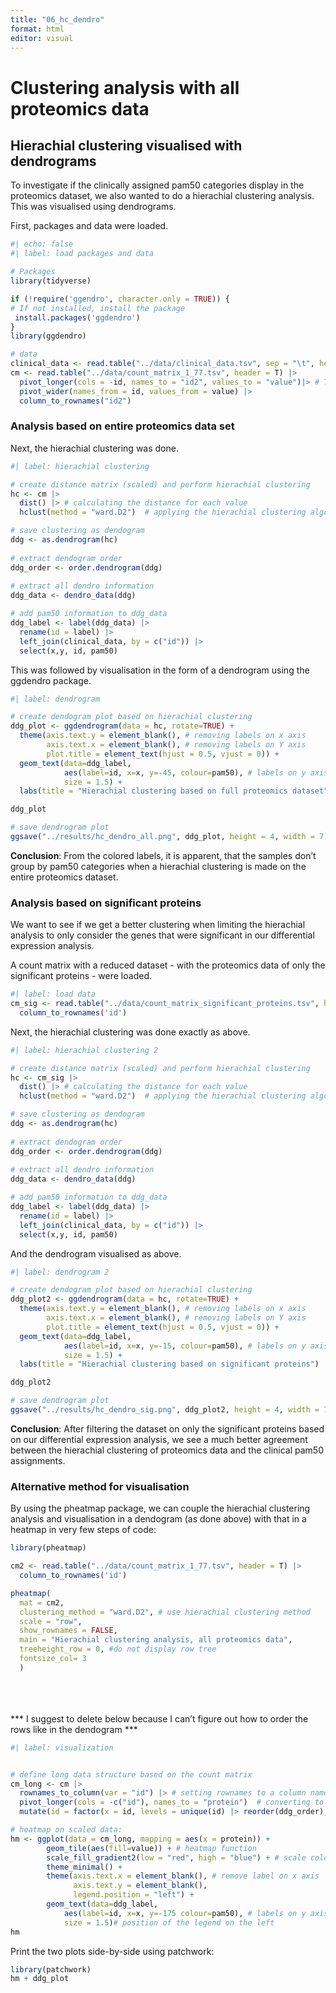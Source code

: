 ```yaml
---
title: "06_hc_dendro"
format: html
editor: visual
---
```


# Clustering analysis with all proteomics data

## Hierachial clustering visualised with dendrograms

To investigate if the clinically assigned pam50 categories display in the proteomics dataset, we also wanted to do a hierachial clustering analysis. This was visualised using dendrograms.

First, packages and data were loaded.

```r
#| echo: false
#| label: load packages and data

# Packages
library(tidyverse)

if (!require('ggendro', character.only = TRUE)) {
# If not installed, install the package
 install.packages('ggdendro')
}
library(ggdendro)

# data
clinical_data <- read.table("../data/clinical_data.tsv", sep = "\t", header = T)
cm <- read.table("../data/count_matrix_1_77.tsv", header = T) |>
  pivot_longer(cols = -id, names_to = "id2", values_to = "value")|> # Transforming to pivot_longer
  pivot_wider(names_from = id, values_from = value) |>
  column_to_rownames("id2")

```

### Analysis based on entire proteomics data set

Next, the hierachial clustering was done.

```r
#| label: hierachial clustering

# create distance matrix (scaled) and perform hierachial clustering
hc <- cm |>
  dist() |> # calculating the distance for each value
  hclust(method = "ward.D2")  # applying the hierachial clustering algorithm to the data 

# save clustering as dendogram
ddg <- as.dendrogram(hc)
  
# extract dendogram order
ddg_order <- order.dendrogram(ddg)
  
# extract all dendro information
ddg_data <- dendro_data(ddg)

# add pam50 information to ddg_data
ddg_label <- label(ddg_data) |>
  rename(id = label) |> 
  left_join(clinical_data, by = c("id")) |> 
  select(x,y, id, pam50)

```

This was followed by visualisation in the form of a dendrogram using the ggdendro package.

```r
#| label: dendrogram

# create dendogram plot based on hierachial clustering
ddg_plot <- ggdendrogram(data = hc, rotate=TRUE) +
  theme(axis.text.y = element_blank(), # removing labels on x axis
        axis.text.x = element_blank(), # removing labels on Y axis
        plot.title = element_text(hjust = 0.5, vjust = 0)) +  
  geom_text(data=ddg_label,
            aes(label=id, x=x, y=-45, colour=pam50), # labels on y axis colored by pam50. 
            size = 1.5) +
  labs(title = "Hierachial clustering based on full proteomics dataset")

ddg_plot

# save dendrogram plot
ggsave("../results/hc_dendro_all.png", ddg_plot, height = 4, width = 7)
```

**Conclusion**: From the colored labels, it is apparent, that the samples don't group by pam50 categories when a hierachial clustering is made on the entire proteomics dataset.

### Analysis based on significant proteins

We want to see if we get a better clustering when limiting the hierachial analysis to only consider the genes that were significant in our differential expression analysis.

A count matrix with a reduced dataset - with the proteomics data of only the significant proteins - were loaded.

```r
#| label: load data
cm_sig <- read.table("../data/count_matrix_significant_proteins.tsv", header = T) |>
  column_to_rownames('id')
```

Next, the hierachial clustering was done exactly as above.

```r
#| label: hierachial clustering 2

# create distance matrix (scaled) and perform hierachial clustering
hc <- cm_sig |>
  dist() |> # calculating the distance for each value
  hclust(method = "ward.D2")  # applying the hierachial clustering algorithm to the data 

# save clustering as dendogram
ddg <- as.dendrogram(hc)
  
# extract dendogram order
ddg_order <- order.dendrogram(ddg)
  
# extract all dendro information
ddg_data <- dendro_data(ddg)

# add pam50 information to ddg_data
ddg_label <- label(ddg_data) |>
  rename(id = label) |> 
  left_join(clinical_data, by = c("id")) |> 
  select(x,y, id, pam50)

```

And the dendrogram visualised as above.

```r

#| label: dendrogram 2

# create dendogram plot based on hierachial clustering
ddg_plot2 <- ggdendrogram(data = hc, rotate=TRUE) +
  theme(axis.text.y = element_blank(), # removing labels on x axis
        axis.text.x = element_blank(), # removing labels on Y axis
        plot.title = element_text(hjust = 0.5, vjust = 0)) +  
  geom_text(data=ddg_label,
            aes(label=id, x=x, y=-15, colour=pam50), # labels on y axis colored by pam50. 
            size = 1.5) +
  labs(title = "Hierachial clustering based on significant proteins")

ddg_plot2

# save dendrogram plot
ggsave("../results/hc_dendro_sig.png", ddg_plot2, height = 4, width = 7)
```

**Conclusion**: After filtering the dataset on only the significant proteins based on our differential expression analysis, we see a much better agreement between the hierachial clustering of proteomics data and the clinical pam50 assignments.

### Alternative method for visualisation

By using the pheatmap package, we can couple the hierachial clustering analysis and visualisation in a dendogram (as done above) with that in a heatmap in very few steps of code:

```r
library(pheatmap)

cm2 <- read.table("../data/count_matrix_1_77.tsv", header = T) |>
  column_to_rownames('id')

pheatmap(
  mat = cm2,
  clustering_method = "ward.D2", # use hierachial clustering method
  scale = "row",
  show_rownames = FALSE,
  main = "Hierachial clustering analysis, all proteomics data",
  treeheight_row = 0, #do not display row tree
  fontsize_col= 3
  )
```

\
\
\
\*\*\* I suggest to delete below because I can't figure out how to order the rows like in the dendogram \*\*\*\

```r
#| label: visualization


# define long data structure based on the count matrix
cm_long <- cm |> 
  rownames_to_column(var = "id") |> # setting rownames to a column named id
  pivot_longer(cols = -c("id"), names_to = "protein")  # converting to pivot longer
  mutate(id = factor(x = id, levels = unique(id) |> reorder(ddg_order), ordered = T)) # Factorize the id column based on unique values from id ordered by the ddg_order

# heatmap on scaled data:
hm <- ggplot(data = cm_long, mapping = aes(x = protein)) +
        geom_tile(aes(fill=value)) + # heatmap function
        scale_fill_gradient2(low = "red", high = "blue") + # scale color (high values are blue, low values are red)
        theme_minimal() + 
        theme(axis.text.x = element_blank(), # remove label on x axis
              axis.text.y = element_blank(),
              legend.position = "left") +
        geom_text(data=ddg_label,
            aes(label=id, x=x, y=-175 colour=pam50), # labels on y axis colored by pam50. 
            size = 1.5)# position of the legend on the left
hm


```

Print the two plots side-by-side using patchwork:

```r
library(patchwork)
hm + ddg_plot 
```

